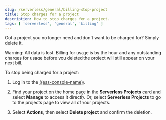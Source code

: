 ```yaml
---
slug: /serverless/general/billing-stop-project
title: Stop charges for a project
description: How to stop charges for a project.
tags: [ 'serverless', 'general', 'billing' ]
---
```


<DocBadge template="technical preview" />
Got a project you no longer need and don't want to be charged for? Simply delete it.

Warning: All data is lost. Billing for usage is by the hour and any outstanding charges for usage before you deleted the project will still appear on your next bill.

To stop being charged for a project:
1. Log in to the [((ess-console-name))](((ess-console))).

2. Find your project on the home page in the **Serverless Projects** card and select **Manage** to access it directly. Or, select **Serverless Projects** to go to the projects page to view all of your projects.

3. Select **Actions**, then select **Delete project** and confirm the deletion.